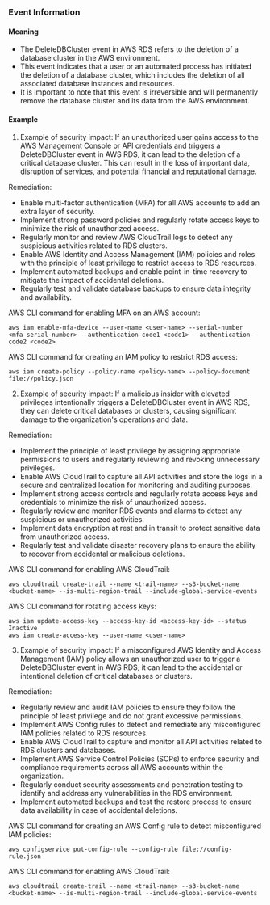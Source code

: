 
### Event Information

#### Meaning

- The DeleteDBCluster event in AWS RDS refers to the deletion of a database cluster in the AWS environment.
- This event indicates that a user or an automated process has initiated the deletion of a database cluster, which includes the deletion of all associated database instances and resources.
- It is important to note that this event is irreversible and will permanently remove the database cluster and its data from the AWS environment.

#### Example

1. Example of security impact: If an unauthorized user gains access to the AWS Management Console or API credentials and triggers a DeleteDBCluster event in AWS RDS, it can lead to the deletion of a critical database cluster. This can result in the loss of important data, disruption of services, and potential financial and reputational damage.

Remediation:
- Enable multi-factor authentication (MFA) for all AWS accounts to add an extra layer of security.
- Implement strong password policies and regularly rotate access keys to minimize the risk of unauthorized access.
- Regularly monitor and review AWS CloudTrail logs to detect any suspicious activities related to RDS clusters.
- Enable AWS Identity and Access Management (IAM) policies and roles with the principle of least privilege to restrict access to RDS resources.
- Implement automated backups and enable point-in-time recovery to mitigate the impact of accidental deletions.
- Regularly test and validate database backups to ensure data integrity and availability.

AWS CLI command for enabling MFA on an AWS account:
```
aws iam enable-mfa-device --user-name <user-name> --serial-number <mfa-serial-number> --authentication-code1 <code1> --authentication-code2 <code2>
```

AWS CLI command for creating an IAM policy to restrict RDS access:
```
aws iam create-policy --policy-name <policy-name> --policy-document file://policy.json
```

2. Example of security impact: If a malicious insider with elevated privileges intentionally triggers a DeleteDBCluster event in AWS RDS, they can delete critical databases or clusters, causing significant damage to the organization's operations and data.

Remediation:
- Implement the principle of least privilege by assigning appropriate permissions to users and regularly reviewing and revoking unnecessary privileges.
- Enable AWS CloudTrail to capture all API activities and store the logs in a secure and centralized location for monitoring and auditing purposes.
- Implement strong access controls and regularly rotate access keys and credentials to minimize the risk of unauthorized access.
- Regularly review and monitor RDS events and alarms to detect any suspicious or unauthorized activities.
- Implement data encryption at rest and in transit to protect sensitive data from unauthorized access.
- Regularly test and validate disaster recovery plans to ensure the ability to recover from accidental or malicious deletions.

AWS CLI command for enabling AWS CloudTrail:
```
aws cloudtrail create-trail --name <trail-name> --s3-bucket-name <bucket-name> --is-multi-region-trail --include-global-service-events
```

AWS CLI command for rotating access keys:
```
aws iam update-access-key --access-key-id <access-key-id> --status Inactive
aws iam create-access-key --user-name <user-name>
```

3. Example of security impact: If a misconfigured AWS Identity and Access Management (IAM) policy allows an unauthorized user to trigger a DeleteDBCluster event in AWS RDS, it can lead to the accidental or intentional deletion of critical databases or clusters.

Remediation:
- Regularly review and audit IAM policies to ensure they follow the principle of least privilege and do not grant excessive permissions.
- Implement AWS Config rules to detect and remediate any misconfigured IAM policies related to RDS resources.
- Enable AWS CloudTrail to capture and monitor all API activities related to RDS clusters and databases.
- Implement AWS Service Control Policies (SCPs) to enforce security and compliance requirements across all AWS accounts within the organization.
- Regularly conduct security assessments and penetration testing to identify and address any vulnerabilities in the RDS environment.
- Implement automated backups and test the restore process to ensure data availability in case of accidental deletions.

AWS CLI command for creating an AWS Config rule to detect misconfigured IAM policies:
```
aws configservice put-config-rule --config-rule file://config-rule.json
```

AWS CLI command for enabling AWS CloudTrail:
```
aws cloudtrail create-trail --name <trail-name> --s3-bucket-name <bucket-name> --is-multi-region-trail --include-global-service-events
```

